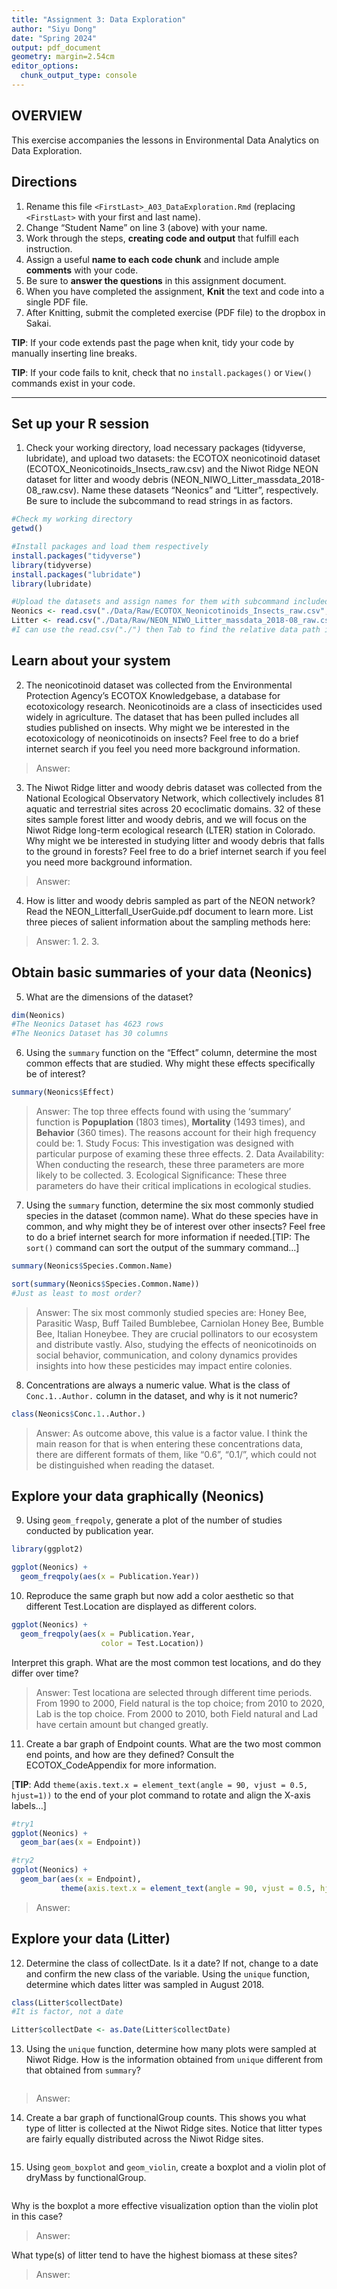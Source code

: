 ```yaml
---
title: "Assignment 3: Data Exploration"
author: "Siyu Dong"
date: "Spring 2024"
output: pdf_document
geometry: margin=2.54cm
editor_options: 
  chunk_output_type: console
---
```


## OVERVIEW

This exercise accompanies the lessons in Environmental Data Analytics on Data Exploration.

## Directions

1.  Rename this file `<FirstLast>_A03_DataExploration.Rmd` (replacing `<FirstLast>` with your first and last name).
2.  Change "Student Name" on line 3 (above) with your name.
3.  Work through the steps, **creating code and output** that fulfill each instruction. 
4.  Assign a useful **name to each code chunk** and include ample **comments** with your code.
5.  Be sure to **answer the questions** in this assignment document.
6.  When you have completed the assignment, **Knit** the text and code into a single PDF file.
7.  After Knitting, submit the completed exercise (PDF file) to the dropbox in Sakai.

**TIP**: If your code extends past the page when knit, tidy your code by manually inserting line breaks.

**TIP**: If your code fails to knit, check that no `install.packages()` or `View()` commands exist in your code. 

---

## Set up your R session

1.  Check your working directory, load necessary packages (tidyverse, lubridate), and upload two datasets: the ECOTOX neonicotinoid dataset (ECOTOX_Neonicotinoids_Insects_raw.csv) and the Niwot Ridge NEON dataset for litter and woody debris (NEON_NIWO_Litter_massdata_2018-08_raw.csv). Name these datasets "Neonics" and "Litter", respectively. Be sure to include the subcommand to read strings in as factors.

```r
#Check my working directory
getwd()

#Install packages and load them respectively
install.packages("tidyverse")
library(tidyverse)
install.packages("lubridate")
library(lubridate)

#Upload the datasets and assign names for them with subcommand included
Neonics <- read.csv("./Data/Raw/ECOTOX_Neonicotinoids_Insects_raw.csv", stringsAsFactors = TRUE)
Litter <- read.csv("./Data/Raw/NEON_NIWO_Litter_massdata_2018-08_raw.csv", stringsAsFactors = TRUE)
#I can use the read.csv("./") then Tab to find the relative data path in the console pane but not in this pane
```

## Learn about your system

2.  The neonicotinoid dataset was collected from the Environmental Protection Agency's ECOTOX Knowledgebase, a database for ecotoxicology research. Neonicotinoids are a class of insecticides used widely in agriculture. The dataset that has been pulled includes all studies published on insects. Why might we be interested in the ecotoxicology of neonicotinoids on insects? Feel free to do a brief internet search if you feel you need more background information.

> Answer:

3.  The Niwot Ridge litter and woody debris dataset was collected from the National Ecological Observatory Network, which collectively includes 81 aquatic and terrestrial sites across 20 ecoclimatic domains. 32 of these sites sample forest litter and woody debris, and we will focus on the Niwot Ridge long-term ecological research (LTER) station in Colorado. Why might we be interested in studying litter and woody debris that falls to the ground in forests? Feel free to do a brief internet search if you feel you need more background information.

> Answer:

4.  How is litter and woody debris sampled as part of the NEON network? Read the NEON_Litterfall_UserGuide.pdf document to learn more. List three pieces of salient information about the sampling methods here:

> Answer: 
 1.
 2.
 3. 

## Obtain basic summaries of your data (Neonics)

5.  What are the dimensions of the dataset?

```r
dim(Neonics)
#The Neonics Dataset has 4623 rows
#The Neonics Dataset has 30 columns
```

6.  Using the `summary` function on the "Effect" column, determine the most common effects that are studied. Why might these effects specifically be of interest?

```r
summary(Neonics$Effect)
```

> Answer:
The top three effects found with using the 'summary' function is **Popuplation** (1803 times), **Mortality** (1493 times), and **Behavior** (360 times). The reasons account for their high frequency could be:
1. Study Focus: This investigation was designed with particular purpose of examing these three effects.
2. Data Availability: When conducting the research, these three parameters are more likely to be collected.
3. Ecological Significance: These three parameters do have their critical implications in ecological studies.

7.  Using the `summary` function, determine the six most commonly studied species in the dataset (common name). What do these species have in common, and why might they be of interest over other insects? Feel free to do a brief internet search for more information if needed.[TIP: The `sort()` command can sort the output of the summary command...]

```r
summary(Neonics$Species.Common.Name)

sort(summary(Neonics$Species.Common.Name))
#Just as least to most order?
```

> Answer:
The six most commonly studied species are: Honey Bee, Parasitic Wasp, Buff Tailed Bumblebee, Carniolan Honey Bee, Bumble Bee, Italian Honeybee. They are crucial pollinators to our ecosystem and distribute vastly. Also, studying the effects of neonicotinoids on social behavior, communication, and colony dynamics provides insights into how these pesticides may impact entire colonies.

8.  Concentrations are always a numeric value. What is the class of `Conc.1..Author.` column in the dataset, and why is it not numeric?

```r
class(Neonics$Conc.1..Author.)
```

> Answer:
As outcome above, this value is a factor value. I think the main reason for that is when entering these concentrations data, there are different formats of them, like "0.6", "0.1/", which could not be distinguished when reading the dataset.

## Explore your data graphically (Neonics)

9.  Using `geom_freqpoly`, generate a plot of the number of studies conducted by publication year.

```r
library(ggplot2)

ggplot(Neonics) +
  geom_freqpoly(aes(x = Publication.Year))

```

10. Reproduce the same graph but now add a color aesthetic so that different Test.Location are displayed as different colors.

```r
ggplot(Neonics) +
  geom_freqpoly(aes(x = Publication.Year,
                    color = Test.Location))
```

Interpret this graph. What are the most common test locations, and do they differ over time?

> Answer:
Test locationa are selected through different time periods. From 1990 to 2000, Field natural is the top choice; from 2010 to 2020, Lab is the top choice. From 2000 to 2010, both Field natural and Lad have certain amount but changed greatly.

11. Create a bar graph of Endpoint counts. What are the two most common end points, and how are they defined? Consult the ECOTOX_CodeAppendix for more information. 

[**TIP**: Add `theme(axis.text.x = element_text(angle = 90, vjust = 0.5, hjust=1))` to the end of your plot command to rotate and align the X-axis labels...]

```r
#try1
ggplot(Neonics) +
  geom_bar(aes(x = Endpoint))

#try2
ggplot(Neonics) +
  geom_bar(aes(x = Endpoint),
           theme(axis.text.x = element_text(angle = 90, vjust = 0.5, hjust=1)))
```

> Answer:

## Explore your data (Litter)

12. Determine the class of collectDate. Is it a date? If not, change to a date and confirm the new class of the variable. Using the `unique` function, determine which dates litter was sampled in August 2018.

```r
class(Litter$collectDate)
#It is factor, not a date

Litter$collectDate <- as.Date(Litter$collectDate) 
```

13. Using the `unique` function, determine how many plots were sampled at Niwot Ridge. How is the information obtained from `unique` different from that obtained from `summary`?

```r

```

> Answer:

14. Create a bar graph of functionalGroup counts. This shows you what type of litter is collected at the Niwot Ridge sites. Notice that litter types are fairly equally distributed across the Niwot Ridge sites.

```r

```

15. Using `geom_boxplot` and `geom_violin`, create a boxplot and a violin plot of dryMass by functionalGroup.

```r

```

Why is the boxplot a more effective visualization option than the violin plot in this case?

> Answer:

What type(s) of litter tend to have the highest biomass at these sites?

> Answer:
